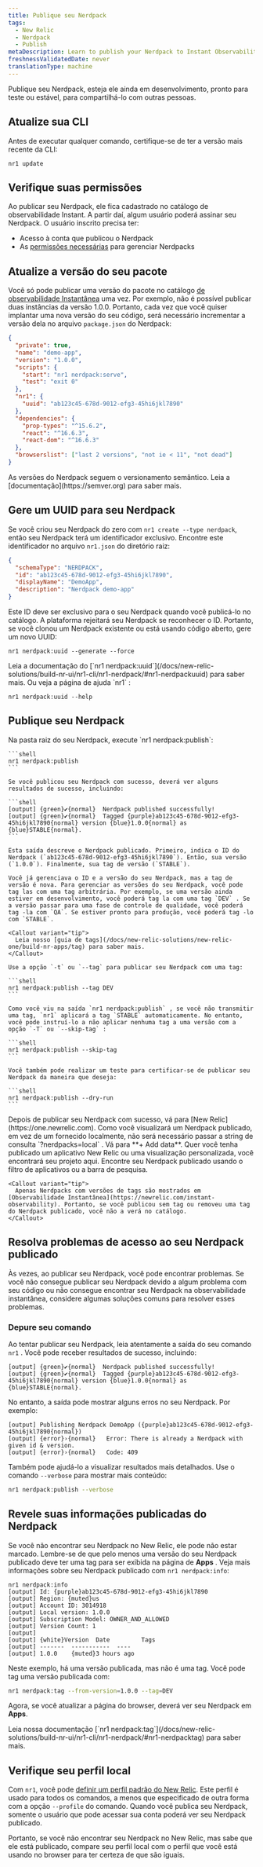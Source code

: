 ```yaml
---
title: Publique seu Nerdpack
tags:
  - New Relic
  - Nerdpack
  - Publish
metaDescription: Learn to publish your Nerdpack to Instant Observability.
freshnessValidatedDate: never
translationType: machine
---
```


Publique seu Nerdpack, esteja ele ainda em desenvolvimento, pronto para teste ou estável, para compartilhá-lo com outras pessoas.

## Atualize sua CLI

Antes de executar qualquer comando, certifique-se de ter a versão mais recente da CLI:

```shell
nr1 update
```

## Verifique suas permissões

Ao publicar seu Nerdpack, ele fica cadastrado no catálogo de observabilidade Instant. A partir daí, algum usuário poderá assinar seu Nerdpack. O usuário inscrito precisa ter:

* Acesso à conta que publicou o Nerdpack
* As [permissões necessárias](/docs/new-relic-solutions/new-relic-one/build-nr-apps/permission-manage-apps) para gerenciar Nerdpacks

## Atualize a versão do seu pacote

Você só pode publicar uma versão do pacote no catálogo [de observabilidade Instantânea](https://newrelic.com/instant-observability) uma vez. Por exemplo, não é possível publicar duas instâncias da versão 1.0.0. Portanto, cada vez que você quiser implantar uma nova versão do seu código, será necessário incrementar a versão dela no arquivo `package.json` do Nerdpack:

```json fileName=package.json lineHighlight=4
{
  "private": true,
  "name": "demo-app",
  "version": "1.0.0",
  "scripts": {
    "start": "nr1 nerdpack:serve",
    "test": "exit 0"
  },
  "nr1": {
    "uuid": "ab123c45-678d-9012-efg3-45hi6jkl7890"
  },
  "dependencies": {
    "prop-types": "^15.6.2",
    "react": "^16.6.3",
    "react-dom": "^16.6.3"
  },
  "browserslist": ["last 2 versions", "not ie < 11", "not dead"]
}
```

<Callout variant="tip">
  As versões do Nerdpack seguem o versionamento semântico. Leia a [documentação](https://semver.org) para saber mais.
</Callout>

## Gere um UUID para seu Nerdpack

Se você criou seu Nerdpack do zero com `nr1 create --type nerdpack`, então seu Nerdpack terá um identificador exclusivo. Encontre este identificador no arquivo `nr1.json` do diretório raiz:

```json fileName=nr1.json lineHighlight=3
{
  "schemaType": "NERDPACK",
  "id": "ab123c45-678d-9012-efg3-45hi6jkl7890",
  "displayName": "DemoApp",
  "description": "Nerdpack demo-app"
}
```

Este ID deve ser exclusivo para o seu Nerdpack quando você publicá-lo no catálogo. A plataforma rejeitará seu Nerdpack se reconhecer o ID. Portanto, se você clonou um Nerdpack existente ou está usando código aberto, gere um novo UUID:

```shell
nr1 nerdpack:uuid --generate --force
```

<Callout variant="tip">
  Leia a documentação do [`nr1 nerdpack:uuid`](/docs/new-relic-solutions/build-nr-ui/nr1-cli/nr1-nerdpack/#nr1-nerdpackuuid) para saber mais. Ou veja a página de ajuda `nr1` :

  ```shell
  nr1 nerdpack:uuid --help
  ```
</Callout>

## Publique seu Nerdpack

<Steps>
  <Step>
    Na pasta raiz do seu Nerdpack, execute `nr1 nerdpack:publish`:

    ```shell
    nr1 nerdpack:publish
    ```

    Se você publicou seu Nerdpack com sucesso, deverá ver alguns resultados de sucesso, incluindo:

    ```shell
    [output] {green}✔{normal}  Nerdpack published successfully!
    [output] {green}✔{normal}  Tagged {purple}ab123c45-678d-9012-efg3-45hi6jkl7890{normal} version {blue}1.0.0{normal} as {blue}STABLE{normal}.
    ```

    Esta saída descreve o Nerdpack publicado. Primeiro, indica o ID do Nerdpack (`ab123c45-678d-9012-efg3-45hi6jkl7890`). Então, sua versão (`1.0.0`). Finalmente, sua tag de versão (`STABLE`).

    Você já gerenciava o ID e a versão do seu Nerdpack, mas a tag de versão é nova. Para gerenciar as versões do seu Nerdpack, você pode tag las com uma tag arbitrária. Por exemplo, se uma versão ainda estiver em desenvolvimento, você poderá tag la com uma tag `DEV` . Se a versão passar para uma fase de controle de qualidade, você poderá tag -la com `QA`. Se estiver pronto para produção, você poderá tag -lo com `STABLE`.

    <Callout variant="tip">
      Leia nosso [guia de tags](/docs/new-relic-solutions/new-relic-one/build-nr-apps/tag) para saber mais.
    </Callout>

    Use a opção `-t` ou `--tag` para publicar seu Nerdpack com uma tag:

    ```shell
    nr1 nerdpack:publish --tag DEV
    ```

    Como você viu na saída `nr1 nerdpack:publish` , se você não transmitir uma tag, `nr1` aplicará a tag `STABLE` automaticamente. No entanto, você pode instruí-lo a não aplicar nenhuma tag a uma versão com a opção `-T` ou `--skip-tag` :

    ```shell
    nr1 nerdpack:publish --skip-tag
    ```

    Você também pode realizar um teste para certificar-se de publicar seu Nerdpack da maneira que deseja:

    ```shell
    nr1 nerdpack:publish --dry-run
    ```
  </Step>

  <Step>
    Depois de publicar seu Nerdpack com sucesso, vá para [New Relic](https://one.newrelic.com). Como você visualizará um Nerdpack publicado, em vez de um fornecido localmente, não será necessário passar a string de consulta `?nerdpacks=local` .
  </Step>

  <Step>
    Vá para **+ Add data**. Quer você tenha publicado um aplicativo New Relic ou uma visualização personalizada, você encontrará seu projeto aqui.
  </Step>

  <Step>
    Encontre seu Nerdpack publicado usando o filtro de aplicativos ou a barra de pesquisa.

    <Callout variant="tip">
      Apenas Nerdpacks com versões de tags são mostrados em [Observabilidade Instantânea](https://newrelic.com/instant-observability). Portanto, se você publicou sem tag ou removeu uma tag do Nerdpack publicado, você não a verá no catálogo.
    </Callout>
  </Step>
</Steps>

## Resolva problemas de acesso ao seu Nerdpack publicado

Às vezes, ao publicar seu Nerdpack, você pode encontrar problemas. Se você não consegue publicar seu Nerdpack devido a algum problema com seu código ou não consegue encontrar seu Nerdpack na observabilidade instantânea, considere algumas soluções comuns para resolver esses problemas.

### Depure seu comando

Ao tentar publicar seu Nerdpack, leia atentamente a saída do seu comando `nr1` . Você pode receber resultados de sucesso, incluindo:

```shell
[output] {green}✔{normal}  Nerdpack published successfully!
[output] {green}✔{normal}  Tagged {purple}ab123c45-678d-9012-efg3-45hi6jkl7890{normal} version {blue}1.0.0{normal} as {blue}STABLE{normal}.
```

No entanto, a saída pode mostrar alguns erros no seu Nerdpack. Por exemplo:

```shell
[output] Publishing Nerdpack DemoApp ({purple}ab123c45-678d-9012-efg3-45hi6jkl7890{normal})
[output] {error}›{normal}   Error: There is already a Nerdpack with given id & version.
[output] {error}›{normal}   Code: 409
```

Também pode ajudá-lo a visualizar resultados mais detalhados. Use o comando `--verbose` para mostrar mais conteúdo:

```sh
nr1 nerdpack:publish --verbose
```

## Revele suas informações publicadas do Nerdpack

Se você não encontrar seu Nerdpack no New Relic, ele pode não estar marcado. Lembre-se de que pelo menos uma versão do seu Nerdpack publicado deve ter uma tag para ser exibida na página de **Apps** . Veja mais informações sobre seu Nerdpack publicado com `nr1 nerdpack:info`:

```shell
nr1 nerdpack:info
[output] Id: {purple}ab123c45-678d-9012-efg3-45hi6jkl7890
[output] Region: {muted}us
[output] Account ID: 3014918
[output] Local version: 1.0.0
[output] Subscription Model: OWNER_AND_ALLOWED
[output] Version Count: 1
[output]
[output] {white}Version  Date         Tags
[output] -------  -----------  ----
[output] 1.0.0    {muted}3 hours ago
```

Neste exemplo, há uma versão publicada, mas não é uma tag. Você pode tag uma versão publicada com:

```sh
nr1 nerdpack:tag --from-version=1.0.0 --tag=DEV
```

Agora, se você atualizar a página do browser, deverá ver seu Nerdpack em **Apps**.

<Callout variant="tip">
  Leia nossa documentação [`nr1 nerdpack:tag`](/docs/new-relic-solutions/build-nr-ui/nr1-cli/nr1-nerdpack/#nr1-nerdpacktag) para saber mais.
</Callout>

## Verifique seu perfil local

Com `nr1`, você pode [definir um perfil padrão do New Relic](/docs/new-relic-solutions/build-nr-ui/nr1-cli/nr1-common/#nr1-profiles). Este perfil é usado para todos os comandos, a menos que especificado de outra forma com a opção `--profile` do comando. Quando você publica seu Nerdpack, somente o usuário que pode acessar sua conta poderá ver seu Nerdpack publicado.

Portanto, se você não encontrar seu Nerdpack no New Relic, mas sabe que ele está publicado, compare seu perfil local com o perfil que você está usando no browser para ter certeza de que são iguais.